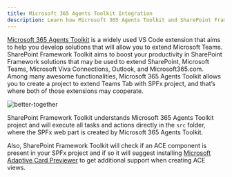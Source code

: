 ```yaml
---
title: Microsoft 365 Agents Toolkit Integration
description: Learn how Microsoft 365 Agents Toolkit and SharePoint Framework Toolkit work together to enhance productivity and streamline development for Microsoft Teams and SPFx projects.
---
```


[Microsoft 365 Agents Toolkit](https://marketplace.visualstudio.com/items?itemName=TeamsDevApp.ms-teams-vscode-extension) is a widely used VS Code extension that aims to help you develop solutions that will allow you to extend Microsoft Teams. SharePoint Framework Toolkit aims to boost your productivity in SharePoint Framework solutions that may be used to extend SharePoint, Microsoft Teams, Microsoft Viva Connections, Outlook, and Microsoft365.com. Among many awesome functionalities, Microsoft 365 Agents Toolkit allows you to create a project to extend Teams Tab with SPFx project, and that’s where both of those extensions may cooperate.

![better-together](../../../../../assets/images/better-together.png)

SharePoint Framework Toolkit understands Microsoft 365 Agents Toolkit project and will execute all tasks and actions directly in the `src` folder, where the SPFx web part is created by Microsoft 365 Agents Toolkit.

Also, SharePoint Framework Toolkit will check if an ACE component is present in your SPFx project and if so it will suggest installing [Microsoft Adaptive Card Previewer](https://marketplace.visualstudio.com/items?itemName=TeamsDevApp.vscode-adaptive-cards) to get additional support when creating ACE views.
